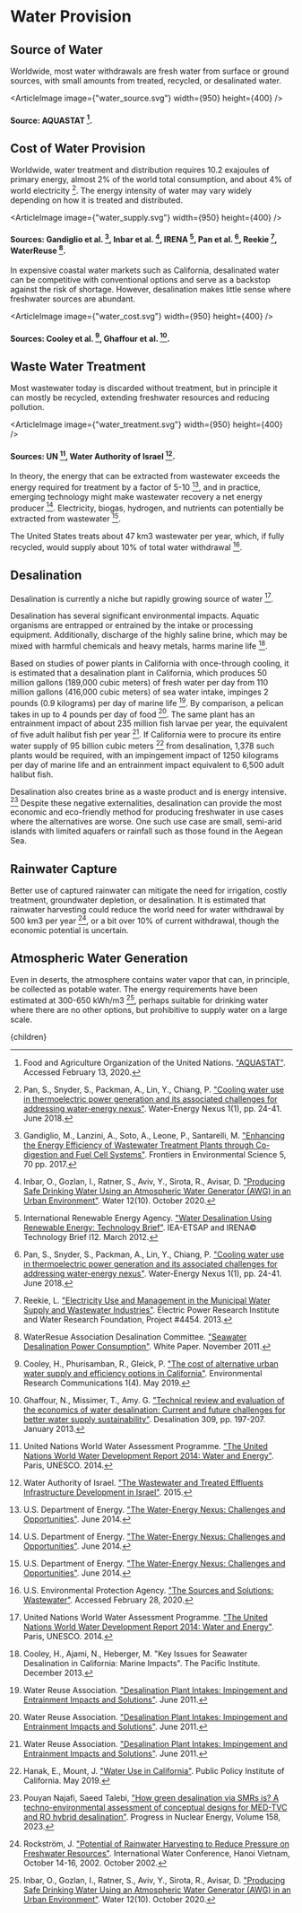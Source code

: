 


# Water Provision

## Source of Water
Worldwide, most water withdrawals are fresh water from surface or ground sources, with small amounts from treated, recycled, or desalinated water.

<ArticleImage image={"water_source.svg"} width={950} height={400} />
#### Source: AQUASTAT [^3].

## Cost of Water Provision
Worldwide, water treatment and distribution requires 10.2 exajoules of primary energy, almost 2% of the world total consumption, and about 4% of world electricity [^8]. The energy intensity of water may vary widely depending on how it is treated and distributed.

<ArticleImage image={"water_supply.svg"} width={950} height={400} />
#### Sources: Gandiglio et al. [^4], Inbar et al. [^6], IRENA [^7], Pan et al. [^8], Reekie [^9], WaterReuse [^15].

In expensive coastal water markets such as California, desalinated water can be competitive with conventional options and serve as a backstop against the risk of shortage. However, desalination makes little sense where freshwater sources are abundant.

<ArticleImage image={"water_cost.svg"} width={950} height={400} />
#### Sources: Cooley et al. [^2], Ghaffour et al. [^5].

## Waste Water Treatment
Most wastewater today is discarded without treatment, but in principle it can mostly be recycled, extending freshwater resources and reducing pollution.

<ArticleImage image={"water_treatment.svg"} width={950} height={400} />
#### Sources: UN [^13], Water Authority of Israel [^14].

In theory, the energy that can be extracted from wastewater exceeds the energy required for treatment by a factor of 5-10 [^11], and in practice, emerging technology might make wastewater recovery a net energy producer [^11]. Electricity, biogas, hydrogen, and nutrients can potentially be extracted from wastewater [^11].

The United States treats about 47 km3 wastewater per year, which, if fully recycled, would supply about 10% of total water withdrawal [^12].

<WasteWaterRecyclingSolution />

## Desalination
Desalination is currently a niche but rapidly growing source of water [^13].

Desalination has several significant environmental impacts. Aquatic organisms are entrapped or entrained by the intake or processing equipment. Additionally, discharge of the highly saline brine, which may be mixed with harmful chemicals and heavy metals, harms marine life [^1].

Based on studies of power plants in California with once-through cooling, it is estimated that a desalination plant in California, which produces 50 million gallons (189,000 cubic meters) of fresh water per day from 110 million gallons (416,000 cubic meters) of sea water intake, impinges 2 pounds (0.9 kilograms) per day of marine life [^16]. By comparison, a pelican takes in up to 4 pounds per day of food [^16]. The same plant has an entrainment impact of about 235 million fish larvae per year, the equivalent of five adult halibut fish per year [^16]. If California were to procure its entire water supply of 95 billion cubic meters [^17] from desalination, 1,378 such plants would be required, with an impingement impact of 1250 kilograms per day of marine life and an entrainment impact equivalent to 6,500 adult halibut fish.

Desalination also creates brine as a waste product and is energy intensive. [^18]  Despite these negative externalities, desalination can provide the most economic and eco-friendly method for producing freshwater in use cases where the alternatives are worse.  One such use case are small, semi-arid islands with limited aquafers or rainfall such as those found in the Aegean Sea. 

<ModularIslandDesalinationSolution />

## Rainwater Capture
Better use of captured rainwater can mitigate the need for irrigation, costly treatment, groundwater depletion, or desalination. It is estimated that rainwater harvesting could reduce the world need for water withdrawal by 500 km3 per year [^10], or a bit over 10% of current withdrawal, though the economic potential is uncertain.

## Atmospheric Water Generation
Even in deserts, the atmosphere contains water vapor that can, in principle, be collected as potable water. The energy requirements have been estimated at 300-650 kWh/m3 [^6], perhaps suitable for drinking water where there are no other options, but prohibitive to supply water on a large scale.

[^1]: Cooley, H., Ajami, N., Heberger, M. "Key Issues for Seawater Desalination in California: Marine Impacts". The Pacific Institute. December 2013.

[^2]: Cooley, H., Phurisamban, R., Gleick, P. ["The cost of alternative urban water supply and efficiency options in California"](https://iopscience.iop.org/article/10.1088/2515-7620/ab22ca). Environmental Research Communications 1(4). May 2019.

[^3]: Food and Agriculture Organization of the United Nations. ["AQUASTAT"](http://www.fao.org/aquastat/en/). Accessed February 13, 2020.

[^4]: Gandiglio, M., Lanzini, A., Soto, A., Leone, P., Santarelli, M. ["Enhancing the Energy Efficiency of Wastewater Treatment Plants through Co-digestion and Fuel Cell Systems"](https://www.frontiersin.org/articles/10.3389/fenvs.2017.00070/full#B21). Frontiers in Environmental Science 5, 70 pp. 2017.

[^5]: Ghaffour, N., Missimer, T., Amy. G. ["Technical review and evaluation of the economics of water desalination: Current and future challenges for better water supply sustainability"](https://www.sciencedirect.com/science/article/abs/pii/S0011916412005723). Desalination 309, pp. 197-207. January 2013.

[^6]: Inbar, O., Gozlan, I., Ratner, S., Aviv, Y., Sirota, R., Avisar, D. ["Producing Safe Drinking Water Using an Atmospheric Water Generator (AWG) in an Urban Environment"](https://www.mdpi.com/2073-4441/12/10/2940/htm). Water 12(10). October 2020.

[^7]: International Renewable Energy Agency. ["Water Desalination Using Renewable Energy: Technology Brief"](https://www.irena.org/DocumentDownloads/Publications/IRENA-ETSAP%20Tech%20Brief%20I12%20Water-Desalination.pdf). IEA-ETSAP and IRENA© Technology Brief I12. March 2012.

[^8]: Pan, S., Snyder, S., Packman, A., Lin, Y., Chiang, P. ["Cooling water use in thermoelectric power generation and its associated challenges for addressing water-energy nexus"](https://www.sciencedirect.com/science/article/pii/S2588912517300085). Water-Energy Nexus 1(1), pp. 24-41. June 2018.

[^9]: Reekie, L. ["Electricity Use and Management in the Municipal Water Supply and Wastewater Industries"](https://www.waterrf.org/research/projects/electricity-use-and-management-municipal-water-supply-and-wastewater-industries). Electric Power Research Institute and Water Research Foundation, Project #4454. 2013.

[^10]: Rockström, J. ["Potential of Rainwater Harvesting to Reduce Pressure on Freshwater Resources"](https://pdfs.semanticscholar.org/d4e0/1ed0ed90d7f83426731e82f3de264812c8e7.pdf). International Water Conference, Hanoi Vietnam, October 14-16, 2002. October 2002.

[^11]: U.S. Department of Energy. ["The Water-Energy Nexus: Challenges and Opportunities"](https://www.energy.gov/downloads/water-energy-nexus-challenges-and-opportunities). June 2014.

[^12]: U.S. Environmental Protection Agency. ["The Sources and Solutions: Wastewater"](https://www.epa.gov/nutrientpollution/sources-and-solutions-wastewater). Accessed February 28, 2020.

[^13]: United Nations World Water Assessment Programme. ["The United Nations World Water Development Report 2014: Water and Energy"](https://unesdoc.unesco.org/ark:/48223/pf0000225741). Paris, UNESCO. 2014.

[^14]: Water Authority of Israel. ["The Wastewater and Treated Effluents Infrastructure Development in Israel"](http://www.water.gov.il/Hebrew/ProfessionalInfoAndData/2012/03-The%20Wastewater%20and%20Treated%20Effluents%20Infrastructure%20Development%20in%20Israel.pdf). 2015.

[^15]: WaterResue Association Desalination Committee. ["Seawater Desalination Power Consumption"](https://watereuse.org/wp-content/uploads/2015/10/Power_consumption_white_paper.pdf). White Paper. November 2011.

[^16]: Water Reuse Association. ["Desalination Plant Intakes: Impingement and Entrainment Impacts and Solutions"](https://www3.epa.gov/region1/npdes/schillerstation/pdfs/AR-026.pdf). June 2011.

[^17]: Hanak, E., Mount, J. ["Water Use in California"](https://www.ppic.org/publication/water-use-in-california/). Public Policy Institute of California. May 2019.

[^18]: Pouyan Najafi, Saeed Talebi, ["How green desalination via SMRs is? A techno-environmental assessment of conceptual designs for MED-TVC and RO hybrid desalination"](https://www.sciencedirect.com/science/article/pii/S0149197023000422). Progress in Nuclear Energy, Volume 158, 2023.

  <Article 
    focusAreaUrl={focusAreaUrl} 
    hierarchy={hierarchy} 
    site={site}
  >
    {children}
  </Article>